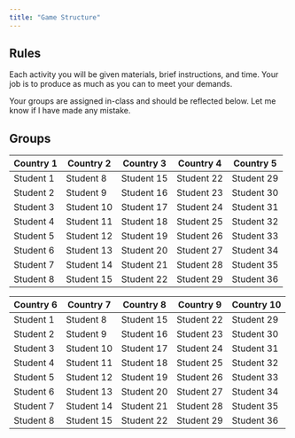 ```yaml
---
title: "Game Structure"
---
```


## Rules

Each activity you will be given materials, brief instructions, and time. 
Your job is to produce as much as you can to meet your demands. 

Your groups are assigned in-class and should be reflected below. 
Let me know if I have made any mistake. 


## Groups

| Country 1 | Country 2  | Country 3  | Country 4  | Country 5  |
|-----------|------------|------------|------------|------------|
| Student 1 | Student 8  | Student 15 | Student 22 | Student 29 |
| Student 2 | Student 9  | Student 16 | Student 23 | Student 30 |
| Student 3 | Student 10 | Student 17 | Student 24 | Student 31 |
| Student 4 | Student 11 | Student 18 | Student 25 | Student 32 |
| Student 5 | Student 12 | Student 19 | Student 26 | Student 33 |
| Student 6 | Student 13 | Student 20 | Student 27 | Student 34 |
| Student 7 | Student 14 | Student 21 | Student 28 | Student 35 |
| Student 8 | Student 15 | Student 22 | Student 29 | Student 36 |

| Country 6 | Country 7  | Country 8  | Country 9  | Country 10 |
|-----------|------------|------------|------------|------------|
| Student 1 | Student 8  | Student 15 | Student 22 | Student 29 |
| Student 2 | Student 9  | Student 16 | Student 23 | Student 30 |
| Student 3 | Student 10 | Student 17 | Student 24 | Student 31 |
| Student 4 | Student 11 | Student 18 | Student 25 | Student 32 |
| Student 5 | Student 12 | Student 19 | Student 26 | Student 33 |
| Student 6 | Student 13 | Student 20 | Student 27 | Student 34 |
| Student 7 | Student 14 | Student 21 | Student 28 | Student 35 |
| Student 8 | Student 15 | Student 22 | Student 29 | Student 36 |

